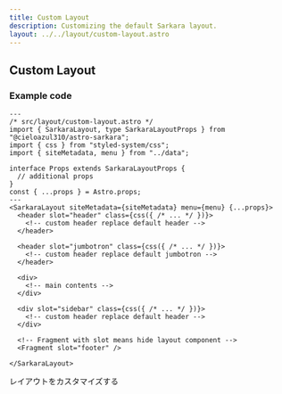 ```yaml
---
title: Custom Layout
description: Customizing the default Sarkara layout.
layout: ../../layout/custom-layout.astro
---
```



## Custom Layout

### Example code

```astro
---
/* src/layout/custom-layout.astro */
import { SarkaraLayout, type SarkaraLayoutProps } from "@cieloazul310/astro-sarkara";
import { css } from "styled-system/css";
import { siteMetadata, menu } from "../data";

interface Props extends SarkaraLayoutProps {
  // additional props
}
const { ...props } = Astro.props;
---
<SarkaraLayout siteMetadata={siteMetadata} menu={menu} {...props}>
  <header slot="header" class={css({ /* ... */ })}>
    <!-- custom header replace default header -->
  </header>

  <header slot="jumbotron" class={css({ /* ... */ })}>
    <!-- custom header replace default jumbotron -->
  </header>

  <div>
    <!-- main contents -->
  </div>

  <div slot="sidebar" class={css({ /* ... */ })}>
    <!-- custom header replace default header -->
  </div>

  <!-- Fragment with slot means hide layout component -->
  <Fragment slot="footer" />

</SarkaraLayout>
```

<PanelLink href="/tutorial/customize-layout">レイアウトをカスタマイズする</PanelLink>
